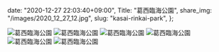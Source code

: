   date: "2020-12-27 22:03:40+09:00",
  Title: "葛西臨海公園",
  share_img: "/images/2020_12_27_12.jpg",
  slug: "kasai-rinkai-park",
};

![葛西臨海公園](/images/2020_12_27_8.jpg)
![葛西臨海公園](/images/2020_12_27_9.jpg)
![葛西臨海公園](/images/2020_12_27_10.jpg)
![葛西臨海公園](/images/2020_12_27_11.jpg)
![葛西臨海公園](/images/2020_12_27_12.jpg)
![葛西臨海公園](/images/2020_12_27_13.jpg)
